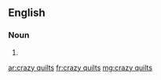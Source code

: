 {{also|crazyquilts}}
==English==

===Noun===
{{head|en|noun plural form}}

# {{plural of|crazy quilt|lang=en}}

[[ar:crazy quilts]]
[[fr:crazy quilts]]
[[mg:crazy quilts]]
